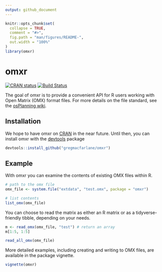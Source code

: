 ```yaml
---
output: github_document
---
```

<!-- README.md is generated from README.Rmd. Please edit that file -->

```r
knitr::opts_chunk$set(
  collapse = TRUE,
  comment = "#>",
  fig.path = "man/figures/README-",
  out.width = "100%"
)
library(omxr)
```
# omxr
[![CRAN status](https://www.r-pkg.org/badges/version/omxr)](https://cran.r-project.org/package=omxr)
[![Build Status](https://travis-ci.org/gregmacfarlane/omxr.svg?branch=master)](https://travis-ci.org/gregmacfarlane/omxr)


The goal of omxr is to provide a convenient API for R users working with 
Open Matrix (OMX) format files. For more details on the file standard, see
the [osPlanning wiki](https://github.com/osPlanning/omx/wiki).

## Installation

We hope to have omxr on [CRAN](https://CRAN.R-project.org) in the near future. 
Until then, you can install omxr with the [devtools](https://cran.r-project.org/web/packages/devtools/index.html) package

``` r
devtools::install_github("gregmacfarlane/omxr")
```

## Example

With omxr you can examine the contents of existing OMX files within R.
```r
# path to the omx file
omx_file <- system.file("extdata", "test.omx", package = "omxr")

# list contents
list_omx(omx_file)
```

You can choose to read the matrix as either an R matrix or as a tidyverse-friendly 
tibble, depending on your needs.

```r
m <- read_omx(omx_file, "test") # return an array
m[1:5, 1:5]

read_all_omx(omx_file)
```

More detailed examples, including creating and writing to OMX files, are
available in the package vignette.

``` r
vignette(omxr)
```

